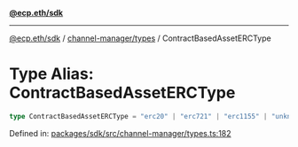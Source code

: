 [**@ecp.eth/sdk**](../../../index.mdx)

***

[@ecp.eth/sdk](/sdk-reference/index.mdx) / [channel-manager/types](/sdk-reference/channel-manager/types/index.mdx) / ContractBasedAssetERCType

# Type Alias: ContractBasedAssetERCType

```ts
type ContractBasedAssetERCType = "erc20" | "erc721" | "erc1155" | "unknown";
```

Defined in: [packages/sdk/src/channel-manager/types.ts:182](https://github.com/ecp-eth/comments-monorepo/blob/main/packages/sdk/src/channel-manager/types.ts#L182)
